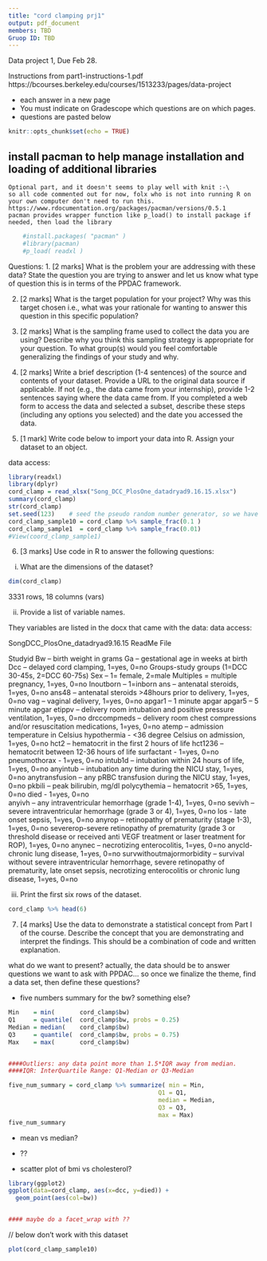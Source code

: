 ---
title: "cord clamping prj1"
output: pdf_document
members: TBD
Gruop ID: TBD
---

Data project 1, Due Feb 28.



Instructions from part1-instructions-1.pdf
https://bcourses.berkeley.edu/courses/1513233/pages/data-project


* each answer in a new page
* You must indicate on Gradescope which questions are on which pages.
* questions are pasted below


```{r setup, include=FALSE}
knitr::opts_chunk$set(echo = TRUE)
```


## install pacman to help manage installation and loading of additional libraries
    
    Optional part, and it doesn't seems to play well with knit :-\
    so all code commented out for now, folx who is not into running R on your own computer don't need to run this. 
    https://www.rdocumentation.org/packages/pacman/versions/0.5.1
    pacman provides wrapper function like p_load() to install package if needed, then load the library 
    
```{r install_pacman}
    #install.packages( "pacman" )
    #library(pacman) 
    #p_load( readxl )
```








\newpage



Questions:
1. [2 marks] What is the problem your are addressing with these data? State the question you are trying
to answer and let us know what type of question this is in terms of the PPDAC framework.





\newpage

2. [2 marks] What is the target population for your project? Why was this target chosen i.e., what was
your rationale for wanting to answer this question in this specific population?




\newpage


3. [2 marks] What is the sampling frame used to collect the data you are using? Describe why you think
this sampling strategy is appropriate for your question. To what group(s) would you feel comfortable
generalizing the findings of your study and why.


\newpage

4. [2 marks] Write a brief description (1-4 sentences) of the source and contents of your dataset. Provide a
URL to the original data source if applicable. If not (e.g., the data came from your internship), provide
1-2 sentences saying where the data came from. If you completed a web form to access the data and
selected a subset, describe these steps (including any options you selected) and the date you accessed
the data.


\newpage


5. [1 mark] Write code below to import your data into R. Assign your dataset to an object.


data access: 

```{r load}

library(readxl)
library(dplyr)
cord_clamp = read_xlsx("Song_DCC_PlosOne_datadryad9.16.15.xlsx")
summary(cord_clamp)
str(cord_clamp)
set.seed(123)    # seed the pseudo random number generator, so we have consistent result between runs.
cord_clamp_sample10 = cord_clamp %>% sample_frac(0.1 )
cord_clamp_sample1  = cord_clamp %>% sample_frac(0.01)
#View(coord_clamp_sample1)
```







\newpage


6. [3 marks] Use code in R to answer the following questions:
i) What are the dimensions of the dataset?


```{r ghana_dim}
dim(cord_clamp)
```
3331 rows, 18 columns (vars)


ii) Provide a list of variable names.



They variables are listed in the docx that came with the data:
data access: 

SongDCC_PlosOne_datadryad9.16.15 ReadMe File

Studyid	
Bw – birth weight in grams
Ga – gestational age in weeks at birth
Dcc – delayed cord clamping, 1=yes, 0=no
Groups-study groups (1=DCC 30-45s, 2=DCC 60-75s)
Sex – 1= female, 2=male
Multiples = multiple pregnancy, 1=yes, 0=no
Inoutborn – 1=inborn
ans – antenatal steroids, 1=yes, 0=no
ans48 – antenatal steroids >48hours prior to delivery, 1=yes, 0=no
vag – vaginal delivery, 1=yes, 0=no
apgar1 – 1 minute apgar
apgar5 – 5 minute apgar
etippv – delivery room intubation and positive pressure ventilation, 1=yes, 0=no
drccompmeds – delivery room chest compressions and/or resuscitation medications, 1=yes, 0=no
atemp – admission temperature in Celsius
hypothermia - <36 degree Celsius on admission, 1=yes, 0=no
hct2 – hematocrit in the first 2 hours of life
hct1236 – hematocrit between 12-36 hours of life
surfactant - 1=yes, 0=no
pneumothorax - 1=yes, 0=no
intub1d – intubation within 24 hours of life, 1=yes, 0=no
anyintub – intubation any time during the NICU stay, 1=yes, 0=no
anytransfusion – any pRBC transfusion during the NICU stay, 1=yes, 0=no
pkbili – peak bilirubin, mg/dl
polycythemia – hematocrit >65, 1=yes, 0=no
died - 1=yes, 0=no	
anyivh – any intraventricular hemorrhage (grade 1-4), 1=yes, 0=no
sevivh – severe intraventricular hemorrhage (grade 3 or 4), 1=yes, 0=no
los	 - late onset sepsis, 1=yes, 0=no
anyrop – retinopathy of prematurity (stage 1-3), 1=yes, 0=no
severerop-severe retinopathy of prematurity (grade 3 or threshold disease or received anti VEGF treatment or laser treatment for ROP), 1=yes, 0=no
anynec – necrotizing enterocolitis, 1=yes, 0=no
anycld- chronic lung disease, 1=yes, 0=no
survwithoutmajormorbidity – survival without severe intraventricular hemorrhage, severe retinopathy of prematurity, late onset sepsis, necrotizing enterocolitis or chronic lung disease, 1=yes, 0=no




iii) Print the first six rows of the dataset.

```{r first_six_rows}

cord_clamp %>% head(6)

```

\newpage

7. [4 marks] Use the data to demonstrate a statistical concept from Part I of the course. Describe the
concept that you are demonstrating and interpret the findings. This should be a combination of code
and written explanation.


what do we want to present?
actually, the data should be to answer questions we want to ask with PPDAC...
so once we finalize the theme, find a data set, then define these questions?

* five numbers summary  for the bw? something else?

```{r fns}
Min    = min(       cord_clamp$bw)
Q1     = quantile(  cord_clamp$bw, probs = 0.25)
Median = median(    cord_clamp$bw)
Q3     = quantile(  cord_clamp$bw, probs = 0.75)
Max    = max(       cord_clamp$bw)


####Outliers: any data point more than 1.5*IQR away from median.
####IQR: InterQuartile Range: Q1-Median or Q3-Median

five_num_summary = cord_clamp %>% summarize( min = Min,
                                          Q1 = Q1,
                                          median = Median,
                                          Q3 = Q3,
                                          max = Max)
five_num_summary

```

* mean vs median?
*  ??


* scatter plot of bmi vs cholesterol?

```{r plot}




library(ggplot2)
ggplot(data=cord_clamp, aes(x=dcc, y=died)) + 
  geom_point(aes(col=bw))


#### maybe do a facet_wrap with ??

```


// below don't work with this dataset
```{r pressure, echo=FALSE}
plot(cord_clamp_sample10)
```


